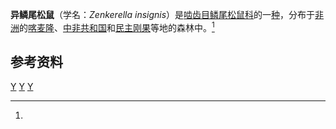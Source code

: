 {{Speciesbox 
| taxon = Zenkerella insignis
| image =Aethurus_glirinus.jpg
| status = LC
| status_system = IUCN3.1
| status_ref = <ref name=iucn>{{IUCN2008|assessors=Hutterer, R. & Decher, J.|year=2008|id=23204|title=Zenkerella insignis|downloaded=2013年4月24日}}</ref>
| authority = Matschie，1898
}}
'''异鳞尾松鼠'''（学名：''Zenkerella insignis''）是[[啮齿目|啮齿目]][[鳞尾松鼠科|鳞尾松鼠科]]的一[[物种|种]]，分布于[[非洲|非洲]]的[[喀麦隆|喀麦隆]]、[[中非共和国|中非共和国]]和[[民主刚果|民主刚果]]等地的森林中。<ref name=iucn/>

==参考资料==
{{reflist}}

{{Taxonbar}}

[[Category:1898年描述的动物|Y]]
[[Category:IUCN红色名录无危物种|Y]]
[[Category:鳞尾鼯鼠亚科|Y]]